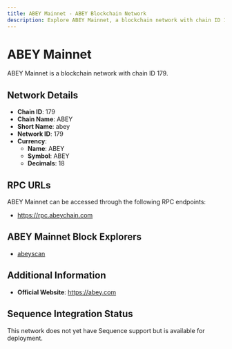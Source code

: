 ```yaml
--- 
title: ABEY Mainnet - ABEY Blockchain Network
description: Explore ABEY Mainnet, a blockchain network with chain ID 179. Learn about its native currency, ABEY, and how to interact with the network.
---
```


# ABEY Mainnet

ABEY Mainnet is a blockchain network with chain ID 179.

## Network Details

- **Chain ID**: 179
- **Chain Name**: ABEY
- **Short Name**: abey
- **Network ID**: 179
- **Currency**: 
  - **Name**: ABEY
  - **Symbol**: ABEY
  - **Decimals**: 18

## RPC URLs

ABEY Mainnet can be accessed through the following RPC endpoints:

- https://rpc.abeychain.com

## ABEY Mainnet Block Explorers

- [abeyscan](https://abeyscan.com)

## Additional Information

- **Official Website**: https://abey.com

## Sequence Integration Status

This network does not yet have Sequence support but is available for deployment.

